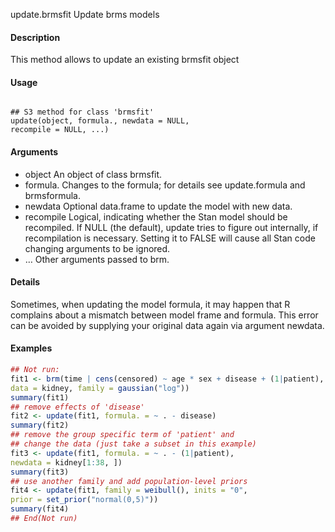 update.brmsfit Update brms models

#### Description 

This method allows to update an existing brmsfit object

#### Usage

<pre><code>
## S3 method for class 'brmsfit'
update(object, formula., newdata = NULL,
recompile = NULL, ...)
</code></pre>

#### Arguments

* object An object of class brmsfit.
* formula. Changes to the formula; for details see update.formula and brmsformula.
* newdata Optional data.frame to update the model with new data.
* recompile Logical, indicating whether the Stan model should be recompiled. If NULL (the default), update tries to figure out internally, if recompilation is necessary. Setting it to FALSE will cause all Stan code changing arguments to be ignored.
* ... Other arguments passed to brm.

#### Details
Sometimes, when updating the model formula, it may happen that R complains about a mismatch
between model frame and formula. This error can be avoided by supplying your original data
again via argument newdata.


#### Examples 

```r
## Not run:
fit1 <- brm(time | cens(censored) ~ age * sex + disease + (1|patient),
data = kidney, family = gaussian("log"))
summary(fit1)
## remove effects of 'disease'
fit2 <- update(fit1, formula. = ~ . - disease)
summary(fit2)
## remove the group specific term of 'patient' and
## change the data (just take a subset in this example)
fit3 <- update(fit1, formula. = ~ . - (1|patient),
newdata = kidney[1:38, ])
summary(fit3)
## use another family and add population-level priors
fit4 <- update(fit1, family = weibull(), inits = "0",
prior = set_prior("normal(0,5)"))
summary(fit4)
## End(Not run)
```

